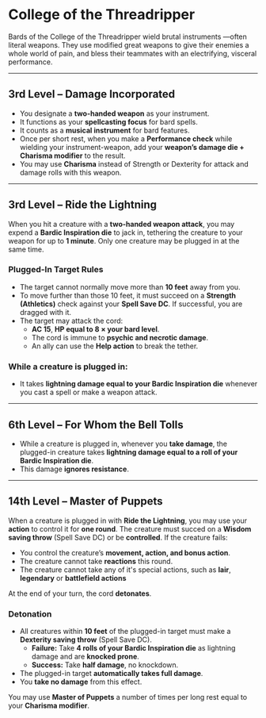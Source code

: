 # College of the Threadripper

Bards of the College of the Threadripper wield brutal instruments —often literal weapons. They use modified great weapons to give their enemies a whole world of pain, and bless their teammates with an electrifying, visceral performance.

---

## 3rd Level – Damage Incorporated

- You designate a **two-handed weapon** as your instrument.
- It functions as your **spellcasting focus** for bard spells.
- It counts as a **musical instrument** for bard features.
- Once per short rest, when you make a **Performance check** while wielding your instrument-weapon, add your **weapon’s damage die + Charisma modifier** to the result.
- You may use **Charisma** instead of Strength or Dexterity for attack and damage rolls with this weapon.

---

## 3rd Level – Ride the Lightning

When you hit a creature with a **two-handed weapon attack**, you may expend a **Bardic Inspiration die** to jack in, tethering the creature to your weapon for up to **1 minute**.
Only one creature may be plugged in at the same time.

### Plugged-In Target Rules

- The target cannot normally move more than **10 feet** away from you.
- To move further than those 10 feet, it must succeed on a **Strength (Athletics)** check against your **Spell Save DC**. If successful, you are dragged with it.
- The target may attack the cord:
  - **AC 15**, **HP equal to 8 × your bard level**.
  - The cord is immune to **psychic and necrotic damage**.
  - An ally can use the **Help action** to break the tether.

### While a creature is plugged in:

- It takes **lightning damage equal to your Bardic Inspiration die** whenever you cast a spell or make a weapon attack.

---

## 6th Level – For Whom the Bell Tolls

- While a creature is plugged in, whenever you **take damage**, the plugged-in creature takes **lightning damage equal to a roll of your Bardic Inspiration die**.
- This damage **ignores resistance**.

---

## 14th Level – Master of Puppets

When a creature is plugged in with **Ride the Lightning**, you may use your **action** to control it for **one round**.
The creature must succed on a **Wisdom saving throw** (Spell Save DC) or be **controlled**. If the creature fails:

- You control the creature’s **movement, action, and bonus action**.
- The creature cannot take **reactions** this round.
- The creature cannot take any of it's special actions, such as **lair**, **legendary** or **battlefield actions**

At the end of your turn, the cord **detonates**.

### Detonation

- All creatures within **10 feet** of the plugged-in target must make a **Dexterity saving throw** (Spell Save DC).
  - **Failure:** Take **4 rolls of your Bardic Inspiration die** as lightning damage and are **knocked prone**.
  - **Success:** Take **half damage**, no knockdown.
- The plugged-in target **automatically takes full damage**.
- You **take no damage** from this effect.

You may use **Master of Puppets** a number of times per long rest equal to your **Charisma modifier**.
